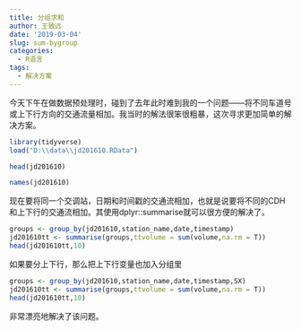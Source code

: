 ```yaml
---
title: 分组求和
author: 王致远
date: '2019-03-04'
slug: sum-bygroup
categories:
  - R语言
tags:
  - 解决方案
---
```


今天下午在做数据预处理时，碰到了去年此时难到我的一个问题——将不同车道号或上下行方向的交通流量相加。我当时的解法很笨很粗暴，这次寻求更加简单的解决方案。

```r
library(tidyverse)
load("D:\\data\\jd201610.RData")
```

```r
head(jd201610)
```

```r
names(jd201610)
```

现在要将同一个交调站，日期和时间戳的交通流相加，也就是说要将不同的CDH和上下行的交通流相加。其使用dplyr::summarise就可以很方便的解决了。

```r
groups <- group_by(jd201610,station_name,date,timestamp)
jd201610tt <- summarise(groups,ttvolume = sum(volume,na.rm = T))
head(jd201610tt,10)
```

如果要分上下行，那么把上下行变量也加入分组里

```r
groups <- group_by(jd201610,station_name,date,timestamp,SX)
jd201610tt <- summarise(groups,ttvolume = sum(volume,na.rm = T))
head(jd201610tt,10)
```

非常漂亮地解决了该问题。